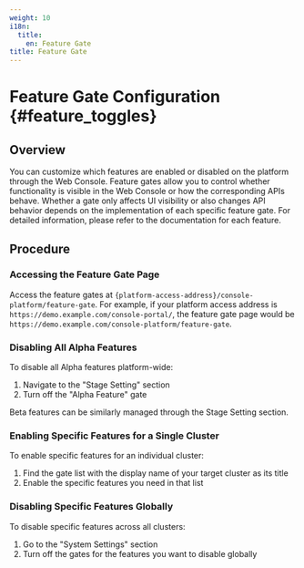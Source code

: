 ```yaml
---
weight: 10
i18n:
  title:
    en: Feature Gate
title: Feature Gate
---
```


# Feature Gate Configuration \{#feature_toggles}

## Overview

You can customize which features are enabled or disabled on the platform through the Web Console. Feature gates allow you to control whether functionality is visible in the Web Console or how the corresponding APIs behave. Whether a gate only affects UI visibility or also changes API behavior depends on the implementation of each specific feature gate. For detailed information, please refer to the documentation for each feature.

## Procedure

### Accessing the Feature Gate Page

Access the feature gates at `{platform-access-address}/console-platform/feature-gate`. For example, if your platform access address is `https://demo.example.com/console-portal/`, the feature gate page would be `https://demo.example.com/console-platform/feature-gate`.

### Disabling All Alpha Features

To disable all Alpha features platform-wide:
1. Navigate to the "Stage Setting" section
2. Turn off the "Alpha Feature" gate

Beta features can be similarly managed through the Stage Setting section.

### Enabling Specific Features for a Single Cluster

To enable specific features for an individual cluster:
1. Find the gate list with the display name of your target cluster as its title
2. Enable the specific features you need in that list

### Disabling Specific Features Globally

To disable specific features across all clusters:
1. Go to the "System Settings" section
2. Turn off the gates for the features you want to disable globally
